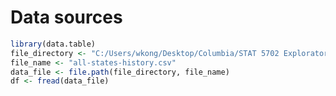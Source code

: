 # Data sources

```r
library(data.table)
file_directory <- "C:/Users/wkong/Desktop/Columbia/STAT 5702 Exploratory Data Analysis/Final Project"
file_name <- "all-states-history.csv"
data_file <- file.path(file_directory, file_name)
df <- fread(data_file)
```